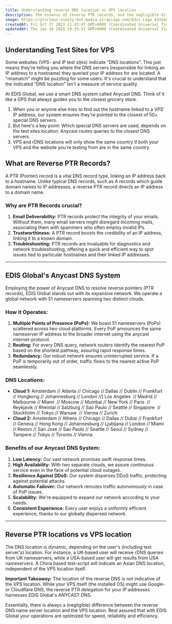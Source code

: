 ```yaml
---
title: Understanding reverse DNS location vs VPS location
description: The essence of reverse PTR records, and the negligible difference between Reverse DNS Nameserver location and VPS location with EDIS Global's anycast DNS system.
image: https://glorious-snazzy-hot.media.strapiapp.com/Edis_Logo_432da83b15.jpg
createdAt: Fri Oct 27 2023 11:43:47 GMT+0000 (Coordinated Universal Time)
updatedAt: Thu Jan 18 2024 10:35:51 GMT+0000 (Coordinated Universal Time)
---
```


## Understanding Test Sites for VPS

Some websites (VPS- and IP test sites) indicate "DNS locations". This just means they're telling you where the DNS servers (responsible for linking an IP address to a hostname) they queried your IP address for are located. A "mismatch" might be puzzling for some users. It's crucial to understand that the indicated "DNS location" isn't a measure of service quality.&#x20;

At EDIS Global, we use a smart DNS system called Anycast DNS. Think of it like a GPS that always guides you to the closest grocery store.

1. When you or anyone else tries to find out the hostname linked to a VPS' IP address, our system ensures they're pointed to the closest of 50+ special DNS servers.
2. But here's a key point: Which special DNS servers are used, depends on the test sites location. Anycast routes queries to the closest DNS servers.
3. VPS and rDNS locations will only show the same country if both your VPS and the website you're testing from are in the same country.

## What are Reverse PTR Records?

A PTR (Pointer) record is a vital DNS record type, linking an IP address back to a hostname. Unlike typical DNS records, such as A records which guide domain names to IP addresses, a reverse PTR record directs an IP address to a domain name.

### Why are PTR Records crucial?

1. **Email Deliverability:** PTR records protect the integrity of your emails. Without them, many email servers might disregard incoming mails, associating them with spammers who often employ invalid IPs.
2. **Trustworthiness:** A PTR record boosts the credibility of an IP address, linking it to a known domain.
3. **Troubleshooting:** PTR records are invaluable for diagnostics and network troubleshooting, offering a quick and efficient way to spot issues tied to particular hostnames and their linked IP addresses.

---

## EDIS Global's Anycast DNS System

Employing the power of Anycast DNS to resolve reverse pointers (PTR records), EDIS Global stands out with its expansive network. We operate a global network with 51 nameservers spanning two distinct clouds.

### How it Operates:

1. **Multiple Points of Presence (PoPs):** We boast 51 nameservers (PoPs) scattered across two cloud platforms. Every PoP announces the same nameserver IP address to the broader internet using the anycast internet-protocol.
2. **Routing:** For every DNS query, network routers identify the nearest PoP based on the shortest pathway, assuring rapid response times.
3. **Redundancy:** Our robust network ensures uninterrupted service. If a PoP is temporarily out of order, traffic flows to the nearest active PoP seamlessly.

### DNS Locations:

- **Cloud 1:** Amsterdam // Atlanta // Chicago // Dallas // Dublin // Frankfurt // Hongkong // Johannesburg // London //] Los Angeles  // Madrid // Melbourne // Miami  // Moscow // Mumbai // New York // Paris  // Reykjavik // Rheintal // Salzburg // Sao Paulo // Seattle // Singapore  // Stockholm // Tokyo // Warsaw  // Vienna // Zurich
- **Cloud 2:** Amsterdam // Athens // Chicago // Dallas // Dubai // Frankfurt // Geneva // Hong Kong // Johannesburg // Ljubljana // London // Miami // Reston // San Jose // Sao Paulo // Seattle // Seoul // Sydney // Tampere // Tokyo // Toronto // Vienna

### Benefits of our Anycast DNS System:

1. **Low Latency:** Our vast network promises swift response times.
2. **High Availability:** With two separate clouds, we assure continuous service even in the face of potential cloud outages.
3. **Resilience Against DDoS:** Our system disperses DDoS traffic, protecting against potential attacks.
4. **Automatic Failover:** Our network reroutes traffic autonomously in case of PoP issues.
5. **Scalability:** We're equipped to expand our network according to your needs.
6. **Consistent Experience:** Every user enjoys a uniformly efficient experience, thanks to our globally dispersed network.

---

## Reverse PTR locations vs VPS location

The DNS location is dynamic, depending on the user's (including test server's) location. For instance, a UK-based user will receive rDNS queries from UK nameservers, while a USA-based user will get results from USA nameservers. A China based test-script will indicate an Asian DNS location, independent of the VPS location itself.

**Important Takeaway:** The location of the reverse DNS is not indicative of the VPS location. While your VPS itself (the installed OS) might use Google- or Cloudflare DNS, the reverse PTR delegation for your IP addresses harnesses EDIS Global's ANYCAST DNS.

Essentially, there is always a (negligible) difference between the reverse DNS name server location and the VPS location. Rest assured that with EDIS Global your operations are optimized for speed, reliability and efficiency.
